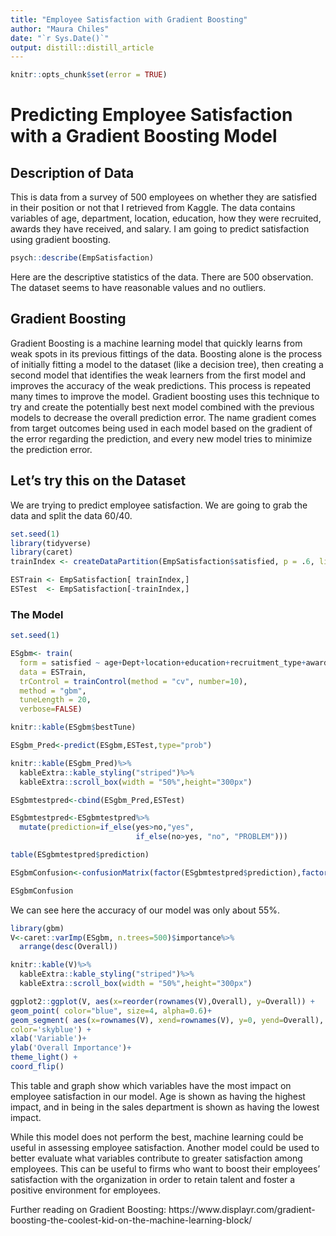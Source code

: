 ```yaml
---
title: "Employee Satisfaction with Gradient Boosting"
author: "Maura Chiles"
date: "`r Sys.Date()`"
output: distill::distill_article
---
```


```r
knitr::opts_chunk$set(error = TRUE)
```

# Predicting Employee Satisfaction with a Gradient Boosting Model

## Description of Data

This is data from a survey of 500 employees on whether they are satisfied in their position or not that I retrieved from Kaggle. The data contains variables of age, department, location, education, how they were recruited, awards they have received, and salary. I am going to predict satisfaction using gradient boosting.


```r
psych::describe(EmpSatisfaction)
```

Here are the descriptive statistics of the data. There are 500 observation. The dataset seems to have reasonable values and no outliers.

## Gradient Boosting

Gradient Boosting is a machine learning model that quickly learns from weak spots in its previous fittings of the data. Boosting alone is the process of initially fitting a model to the dataset (like a decision tree), then creating a second model that identifies the weak learners from the first model and improves the accuracy of the weak predictions. This process is repeated many times to improve the model. Gradient boosting uses this technique to try and create the potentially best next model combined with the previous models to decrease the overall prediction error. The name gradient comes from target outcomes being used in each model based on the gradient of the error regarding the prediction, and every new model tries to minimize the prediction error.


## Let's try this on the Dataset

We are trying to predict employee satisfaction. We are going to grab the data and split the data 60/40. 

```r
set.seed(1)
library(tidyverse)
library(caret)
trainIndex <- createDataPartition(EmpSatisfaction$satisfied, p = .6, list = FALSE, times = 1)
```

```r
ESTrain <- EmpSatisfaction[ trainIndex,]
ESTest  <- EmpSatisfaction[-trainIndex,]
```

### The Model

```r
set.seed(1)

ESgbm<- train(
  form = satisfied ~ age+Dept+location+education+recruitment_type+awards+salary,
  data = ESTrain,
  trControl = trainControl(method = "cv", number=10),
  method = "gbm",
  tuneLength = 20,
  verbose=FALSE)

knitr::kable(ESgbm$bestTune)
```

```r
ESgbm_Pred<-predict(ESgbm,ESTest,type="prob")

knitr::kable(ESgbm_Pred)%>%
  kableExtra::kable_styling("striped")%>%
  kableExtra::scroll_box(width = "50%",height="300px")
```

```r
ESgbmtestpred<-cbind(ESgbm_Pred,ESTest)

ESgbmtestpred<-ESgbmtestpred%>%
  mutate(prediction=if_else(yes>no,"yes",
                            if_else(no>yes, "no", "PROBLEM")))

table(ESgbmtestpred$prediction)
```


```r
ESgbmConfusion<-confusionMatrix(factor(ESgbmtestpred$prediction),factor(ESgbmtestpred$satisfied))

ESgbmConfusion
```

We can see here the accuracy of our model was only about 55%.

```r
library(gbm)
V<-caret::varImp(ESgbm, n.trees=500)$importance%>%
  arrange(desc(Overall))

knitr::kable(V)%>%
  kableExtra::kable_styling("striped")%>%
  kableExtra::scroll_box(width = "50%",height="300px")
```

```r
ggplot2::ggplot(V, aes(x=reorder(rownames(V),Overall), y=Overall)) +
geom_point( color="blue", size=4, alpha=0.6)+
geom_segment( aes(x=rownames(V), xend=rownames(V), y=0, yend=Overall), 
color='skyblue') +
xlab('Variable')+
ylab('Overall Importance')+
theme_light() +
coord_flip() 
```


This table and graph show which variables have the most impact on employee satisfaction in our model. Age is shown as having the highest impact, and in being in the sales department is shown as having the lowest impact.

While this model does not perform the best, machine learning could be useful in assessing employee satisfaction. Another model could be used to better evaluate what variables contribute to greater satisfaction among employees. This can be useful to firms who want to boost their employees' satisfaction with the organization in order to retain talent and foster a positive environment for employees.


Further reading on Gradient Boosting:
https://www.displayr.com/gradient-boosting-the-coolest-kid-on-the-machine-learning-block/


